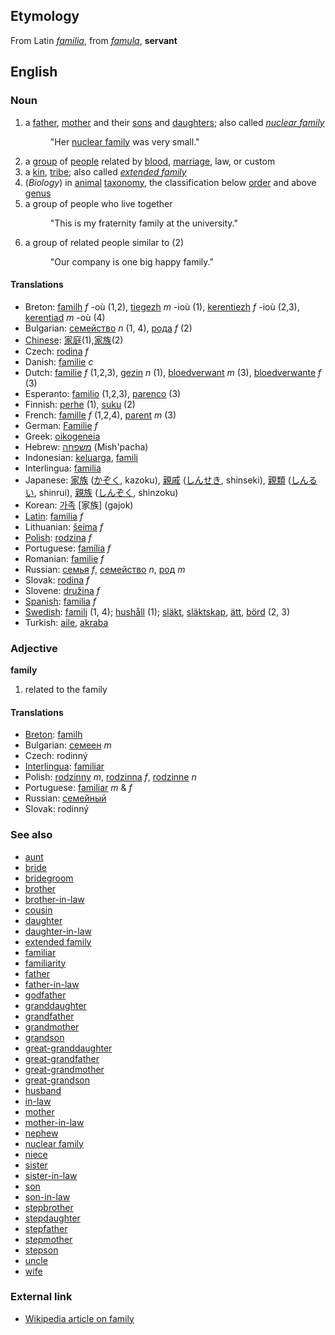 ==Etymology==
From Latin ''[[familia]]'', from ''[[famula]]'', '''servant'''

==English==

===Noun===

# a [[father]], [[mother]] and their [[son]]s and [[daughter]]s; also called ''[[nuclear family]]''
#: "Her [[nuclear family]] was very small."
# a [[group]] of [[people]] related by [[blood]], [[marriage]], law, or custom
# a [[kin]], [[tribe]]; also called ''[[extended family]]''
# (''Biology'') in [[animal]] [[taxonomy]], the classification below [[order]] and above [[genus]]
# a group of people who live together
#: "This is my fraternity family at the university."
# a group of related people similar to (2)
#: "Our company is one big happy family."

====Translations====
*Breton: [[familh]] ''f'' -où (1,2), [[tiegezh]] ''m'' -ioù (1), [[kerentiezh]] ''f'' -ioù (2,3), [[kerentiad]] ''m'' -où (4)
*Bulgarian: [[семейство]] ''n'' (1, 4), [[рода]] ''f'' (2)
*[[Chinese]]: [[家庭]](1),[[家族]](2)
*Czech: [[rodina]]  ''f''
* Danish: [[familie]] ''c''
*Dutch: [[familie]] ''f'' (1,2,3), [[gezin]] ''n'' (1), [[bloedverwant]] ''m'' (3), [[bloedverwante]] ''f'' (3)
*Esperanto: [[familio]] (1,2,3), [[parenco]] (3)
*Finnish: [[perhe]] (1), [[suku]] (2)
*French: [[famille]] ''f'' (1,2,4), [[parent]] ''m'' (3)
*German: [[Familie]] ''f''
*Greek: [[oikogeneia]]
*Hebrew: [[משפחה]] (Mish'pacha)
*Indonesian: [[keluarga]], [[famili]]
*Interlingua: [[familia]]
*Japanese: [[家族]] ([[かぞく]], kazoku), [[親戚]] ([[しんせき]], shinseki), [[親類]] ([[しんるい]], shinrui), [[親族]] ([[しんぞく]], shinzoku)
*Korean: [[가족]] [家族] (gajok)
*[[Latin]]: [[familia]] ''f''
*Lithuanian: [[šeima]] ''f''
*[[Polish]]: [[rodzina]] ''f''
*Portuguese: [[família]] ''f''
*Romanian: [[familie]] ''f''
*Russian: [[семья]] ''f'', [[семейство]] ''n'', [[род]] ''m''
*Slovak: [[rodina#Slovak|rodina]]  ''f''
*Slovene: [[družina]] ''f''
*[[Spanish]]: [[familia]] ''f''
*[[Swedish]]: [[familj]] (1, 4); [[hushåll]] (1); [[släkt]], [[släktskap]], [[ätt]], [[börd]] (2, 3)
*Turkish: [[aile]], [[akraba]]

===Adjective===
'''family'''
# related to the family

====Translations====
*[[Breton]]: [[familh]]
*Bulgarian: [[семеен]] ''m''
*Czech:  rodinný
*[[Interlingua]]: [[familiar]]
*Polish: [[rodzinny]] ''m'', [[rodzinny|rodzinna]] ''f'', [[rodzinny|rodzinne]] ''n''
*Portuguese: [[familiar]] ''m'' & ''f''
*Russian: [[семейный]]
*Slovak: rodinný


===See also===

*[[aunt]]
*[[bride]]
*[[bridegroom]]
*[[brother]]
*[[brother-in-law]]
*[[cousin]]
*[[daughter]]
*[[daughter-in-law]]
*[[extended family]]
*[[familiar]]
*[[familiarity]]
*[[father]]
*[[father-in-law]]
*[[godfather]]
*[[granddaughter]]
*[[grandfather]]
*[[grandmother]]
*[[grandson]]
*[[great-granddaughter]]
*[[great-grandfather]]
*[[great-grandmother]]
*[[great-grandson]]
*[[husband]]
*[[in-law]]
*[[mother]]
*[[mother-in-law]]
*[[nephew]]
*[[nuclear family]]
*[[niece]]
*[[sister]]
*[[sister-in-law]]
*[[son]]
*[[son-in-law]]
*[[stepbrother]]
*[[stepdaughter]]
*[[stepfather]]
*[[stepmother]]
*[[stepson]]
*[[uncle]]
*[[wife]]

===External link===
*[[w:en:family|Wikipedia article on family]]